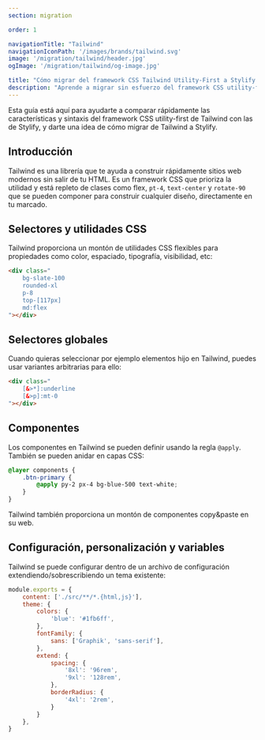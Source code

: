 ```yaml
---
section: migration

order: 1

navigationTitle: "Tailwind"
navigationIconPath: '/images/brands/tailwind.svg'
image: '/migration/tailwind/header.jpg'
ogImage: '/migration/tailwind/og-image.jpg'

title: "Cómo migrar del framework CSS Tailwind Utility-First a Stylify CSS"
description: "Aprende a migrar sin esfuerzo del framework CSS utility-first de Tailwind a Stylify CSS y codifica más rápido con menos código."
---
```


Esta guía está aquí para ayudarte a comparar rápidamente las características y sintaxis del framework CSS utility-first de Tailwind con las de Stylify, y darte una idea de cómo migrar de Tailwind a Stylify.

<MigrationNote />

## Introducción

Tailwind es una librería que te ayuda a construir rápidamente sitios web modernos sin salir de tu HTML. Es un framework CSS que prioriza la utilidad y está repleto de clases como flex, `pt-4`, `text-center` y `rotate-90` que se pueden componer para construir cualquier diseño, directamente en tu marcado.

<MigrationStylifyDescription />


## Selectores y utilidades CSS

<MigrationCodeBlock image="tailwind.svg">
<div slot="tool">

Tailwind proporciona un montón de utilidades CSS flexibles para propiedades como color, espaciado, tipografía, visibilidad, etc:

```html
<div class="
	bg-slate-100
	rounded-xl
	p-8
	top-[117px]
	md:flex
"></div>
```

</div>
<div slot="stylify">

<MigrationStylifySelectors />


</div>
</MigrationCodeBlock>


## Selectores globales

<MigrationCodeBlock image="tailwind.svg">
<div slot="tool">

Cuando quieras seleccionar por ejemplo elementos hijo en Tailwind, puedes usar variantes arbitrarias para ello:

```html
<div class="
	[&>*]:underline
	[&>p]:mt-0
"></div>
```

</div>
<div slot="stylify">

<MigrationStylifyCustomSelectors />

</div>
</MigrationCodeBlock>

## Componentes
<MigrationCodeBlock image="tailwind.svg">
<div slot="tool">

Los componentes en Tailwind se pueden definir usando la regla `@apply`. También se pueden anidar en capas CSS:

```css
@layer components {
	.btn-primary {
		@apply py-2 px-4 bg-blue-500 text-white;
	}
}
```

Tailwind también proporciona un montón de componentes copy&paste en su web.

</div>
<div slot="stylify">

<MigrationStylifyComponents />

</div>
</MigrationCodeBlock>

## Configuración, personalización y variables
<MigrationCodeBlock image="tailwind.svg">
<div slot="tool">

Tailwind se puede configurar dentro de un archivo de configuración extendiendo/sobrescribiendo un tema existente:

```javascript
module.exports = {
	content: ['./src/**/*.{html,js}'],
	theme: {
		colors: {
			'blue': '#1fb6ff',
		},
		fontFamily: {
			sans: ['Graphik', 'sans-serif'],
		},
		extend: {
			spacing: {
				'8xl': '96rem',
				'9xl': '128rem',
			},
			borderRadius: {
				'4xl': '2rem',
			}
		}
	},
}
```

</div>
<div slot="stylify">

<MigrationStylifyVariables />
</div>
</MigrationCodeBlock>

<MigrationPageFooter />
